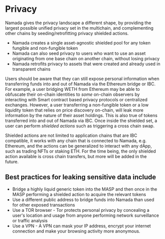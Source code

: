 # Privacy 

Namada gives the privacy landscape a different shape, by providing the largest possible unified privacy set in the multichain, and complementing other chains by seeding/retrofitting privacy shielded actions. 

* Namada creates a single asset-agnostic shielded pool for any token fungible and non-fungible token
* Namada can also seed privacy to users who want to use an asset originating from one base chain on another chain, without losing privacy
* Namada retrofits privacy to assets that were created and already used in transparent chains

Users should be aware that they can still expose personal information when transferring funds into and out of Namada via the Ethereum bridge or IBC. For example, a user bridging WETH from Ethereum may be able to obfuscate their on-chain identities to *some* on-chain observers by interacting with Smart contract based privacy protocols or centralized exchanges. However, a user transferring a non-fungible token or a low liquidity token that relies on price discovery on-chain, will leak more information by the nature of their asset holdings. This is also true of tokens transferred into and out of Namada via IBC. Once inside the shielded set, a user can perform *shielded actions* such as triggering a cross chain swap. 

Shielded actions are not limited to application chains that are IBC compatible, it works with any chain that is connected to Namada, e.g. Ethereum, and the actions can be generalized to interact with any dApp, such as trading NFTs or staking ETH. For the time being, the only shielded action available is cross chain transfers, but more will be added in the future.

## Best practices for leaking sensitive data include

* Bridge a highly liquid generic token into the MASP and then once in the MASP performing a shielded action to acquire the relevant tokens
* Use a different public address to bridge funds into Namada than used for other exposed transactions  
* Use a TOR browser - Tor protects personal privacy by concealing a user's location and usage from anyone performing network surveillance or traffic analysis
* Use a VPN - A VPN can mask your IP address, encrypt your internet connection and make your browsing activity more anonymous.